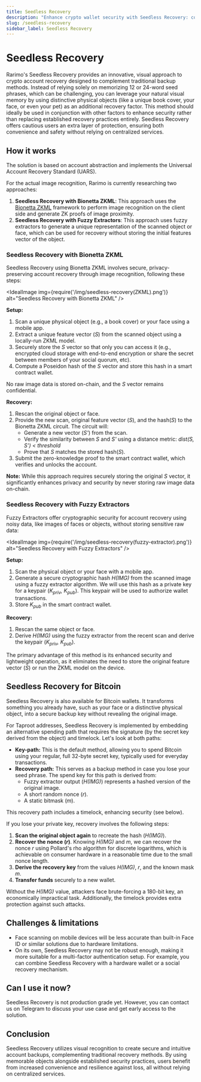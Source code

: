 ```yaml
---
title: Seedless Recovery
description: "Enhance crypto wallet security with Seedless Recovery: combine visual memory and traditional backups for safer, simpler account restoration without seed phrases."
slug: /seedless-recovery
sidebar_label: Seedless Recovery
---
```



# Seedless Recovery

Rarimo's Seedless Recovery provides an innovative, visual approach to crypto account recovery designed to complement traditional backup methods. Instead of relying solely on memorizing 12 or 24-word seed phrases, which can be challenging, you can leverage your natural visual memory by using distinctive physical objects (like a unique book cover, your face, or even your pet) as an additional recovery factor. This method should ideally be used in conjunction with other factors to enhance security rather than replacing established recovery practices entirely. Seedless Recovery offers cautious users an extra layer of protection, ensuring both convenience and safety without relying on centralized services.

## How it works

The solution is based on account abstraction and implements the <OutLink href= "https://ethereum-magicians.org/t/eip-xxxx-universal-account-recovery-standard-uars/24080">Universal Account Recovery Standard (UARS)</OutLink>.

For the actual image recognition, Rarimo is currently researching two approaches:
1. **Seedless Recovery with Bionetta ZKML**: This approach uses the [Bionetta ZKML](/zkml-bionetta) framework to perform image recognition on the client side and generate ZK proofs of image proximity.
1. **Seedless Recovery with Fuzzy Extractors**: This approach uses fuzzy extractors to generate a unique representation of the scanned object or face, which can be used for recovery without storing the initial features vector of the object.

### Seedless Recovery with Bionetta ZKML

Seedless Recovery using Bionetta ZKML involves secure, privacy-preserving account recovery through image recognition, following these steps:

<IdealImage img={require('/img/seedless-recovery(ZKML).png')} alt="Seedless Recovery with Bionetta ZKML" />

**Setup:**

1. Scan a unique physical object (e.g., a book cover) or your face using a mobile app.
2. Extract a unique feature vector (*S*) from the scanned object using a locally-run ZKML model.
3. Securely store the *S* vector so that only you can access it (e.g., encrypted cloud storage with end-to-end encryption or share the secret between members of your social quorum, etc).
4. Compute a Poseidon hash of the *S* vector and store this hash in a smart contract wallet.

No raw image data is stored on-chain, and the *S* vector remains confidential.

**Recovery:**

1. Rescan the original object or face.
2. Provide the new scan, original feature vector (*S*), and the hash(*S*) to the Bionetta ZKML circuit. The circuit will:
    * Generate a new vector (*S'*) from the scan.
    * Verify the similarity between *S* and *S'* using a distance metric: *dist(S, S') < threshold*
    * Prove that *S* matches the stored hash(*S*).
3. Submit the zero-knowledge proof to the smart contract wallet, which verifies and unlocks the account.

**Note:**
While this approach requires securely storing the original *S* vector, it significantly enhances privacy and security by never storing raw image data on-chain.

### Seedless Recovery with Fuzzy Extractors

Fuzzy Extractors offer cryptographic security for account recovery using noisy data, like images of faces or objects, without storing sensitive raw data:

<IdealImage img={require('/img/seedless-recovery(fuzzy-extractor).png')} alt="Seedless Recovery with Fuzzy Extractors" />

**Setup:**

1. Scan the physical object or your face with a mobile app.
2. Generate a secure cryptographic hash *H(IMG)* from the scanned image using a fuzzy extractor algorithm. We will use this hash as a private key for a keypair (*K<sub>priv</sub>, K<sub>pub</sub>*). This keypair will be used to authorize wallet transactions.
3. Store *K<sub>pub</sub>* in the smart contract wallet.

**Recovery:**

1. Rescan the same object or face.
2. Derive *H(IMG)* using the fuzzy extractor from the recent scan and derive the keypair (*K<sub>priv</sub>, K<sub>pub</sub>*).

The primary advantage of this method is its enhanced security and lightweight operation, as it eliminates the need to store the original feature vector (*S*) or run the ZKML model on the device.


## Seedless Recovery for Bitcoin

Seedless Recovery is also available for Bitcoin wallets. It transforms something you already have, such as your face or a distinctive physical object, into a secure backup key without revealing the original image.

For Taproot addresses, Seedless Recovery is implemented by embedding an alternative spending path that requires the signature (by the secret key derived from the object) and timelock. Let's look at both paths:

* **Key-path:** This is the default method, allowing you to spend Bitcoin using your regular, full 32-byte secret key, typically used for everyday transactions.
* **Recovery path:** This serves as a backup method in case you lose your seed phrase. The spend key for this path is derived from:
  * Fuzzy extractor output (*H(IMG)*) represents a hashed version of the original image.
  * A short random nonce (*r*).
  * A static bitmask (*m*).

This recovery path includes a timelock, enhancing security (see below).

If you lose your private key, recovery involves the following steps:

1. **Scan the original object again** to recreate the hash (*H(IMG)*).
2. **Recover the nonce (*r*)**. Knowing *H(IMG)* and *m*, we can recover the nonce *r* using Pollard's rho algorithm for discrete logarithms, which is achievable on consumer hardware in a reasonable time due to the small nonce length.
3. **Derive the recovery key** from the values *H(IMG)*, *r*, and the known mask *m*.
4. **Transfer funds** securely to a new wallet.

Without the *H(IMG)* value, attackers face brute-forcing a 180-bit key, an economically impractical task. Additionally, the timelock provides extra protection against such attacks.

## Challenges & limitations

- Face scanning on mobile devices will be less accurate than built-in Face ID or similar solutions due to hardware limitations.
- On its own, Seedless Recovery may not be robust enough, making it more suitable for a multi-factor authentication setup. For example, you can combine Seedless Recovery with a hardware wallet or a social recovery mechanism.

## Can I use it now?

Seedless Recovery is not production grade yet. However, you can contact us on <OutLink href= "https://t.me/+pWugh5xgDiE3Y2Jk">Telegram</OutLink> to discuss your use case and get early access to the solution.

## Conclusion

Seedless Recovery utilizes visual recognition to create secure and intuitive account backups, complementing traditional recovery methods. By using memorable objects alongside established security practices, users benefit from increased convenience and resilience against loss, all without relying on centralized services.
